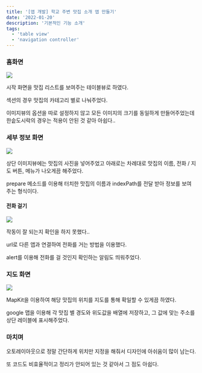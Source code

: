 ```yaml
---
title: '[앱 개발] 학교 주변 맛집 소개 앱 만들기'
date: '2022-01-20'
description: '기본적인 기능 소개'
tags:
  - 'table view'
  - 'navigation controller'
---
```


### 홈화면

![](/posts/ios-programming/ios-app/home.png)

시작 화면을 맛집 리스트를 보여주는 테이블뷰로 하였다.

섹션의 경우 맛집의 카테고리 별로 나눠주었다.

이미지뷰의 옵션을 따로 설정하지 않고 모든 이미지의 크기를 동일하게 만들어주었는데 한솥도시락의 경우는 적용이 안된 것 같아 아쉽다..

### 세부 정보 화면

![](/posts/ios-programming/ios-app/detail.png)

상단 이미지뷰에는 맛집의 사진을 넣어주었고 아래로는 차례대로 맛집의 이름, 전화 / 지도 버튼, 메뉴가 나오게끔 해주었다.

prepare 메소드를 이용해 터치한 맛집의 이름과 indexPath를 전달 받아 정보를 보여주는 형식이다.

#### 전화 걸기

![](/posts/ios-programming/ios-app/call.png)

작동이 잘 되는지 확인을 하지 못했다..

url로 다른 앱과 연결하여 전화를 거는 방법을 이용했다.

alert를 이용해 전화를 걸 것인지 확인하는 알림도 띄워주었다.

### 지도 화면

![](/posts/ios-programming/ios-app/map.png)

MapKit을 이용하여 해당 맛집의 위치를 지도를 통해 확일할 수 있게끔 하였다.

google 맵을 이용해 각 맛집 별 경도와 위도값을 배열에 저장하고, 그 값에 맞는 주소를 상단 레이블에 표시해주었다.

### 마치며

오토레이아웃으로 정말 간단하게 위치만 지정을 해줘서 디자인에 아쉬움이 많이 남는다.

또 코드도 비효율적이고 정리가 안되어 있는 것 같아서 그 점도 아쉽다.
